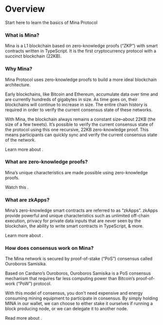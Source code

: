 
# Overview
Start here to learn the basics of Mina Protocol

### What is Mina? 

Mina is a L1 blockchain based on zero-knowledge proofs (“ZKP”) with smart contracts written in TypeScript. It is the first cryptocurrency protocol with a succinct blockchain (22KB).

### Why Mina?

Mina Protocol uses zero-knowledge proofs to build a more ideal blockchain architecture.

Early blockchains, like Bitcoin and Ethereum, accumulate data over time and are currently hundreds of gigabytes in size. As time goes on, their blockchains will continue to increase in size. The entire chain history is required in order to verify the current consensus state of these networks.

With Mina, the blockchain always remains a constant size–about 22KB (the size of a few tweets). It’s possible to verify the current consensus state of the protocol using this one recursive, 22KB zero-knowledge proof. This means participants can quickly sync and verify the current consensus state of the network.

Learn more about <DocLink copy="Mina’s unique protocol architecture" url="/about-mina/protocol-architecture" />.

### What are zero-knowledge proofs?

Mina’s unique characteristics are made possible using  zero-knowledge proofs.

Watch this <DocLink copy="video to learn about zero-knowledge proofs" url="/about-mina/what-are-zero-knowledge-proofs" />.

### What are zkApps? 

Mina’s zero-knowledge smart contracts are referred to as “zkApps”. zkApps provide powerful and unique characteristics such as unlimited off-chain execution, privacy for private data inputs that are never seen by the blockchain, the ability to write smart contracts in TypeScript, & more.

Learn more about <DocLink copy="how zkApps work" url="/zkapps" />.

### How does consensus work on Mina?

The Mina network is secured by proof-of-stake (“PoS”) consensus called Ouroboros Samisika.

Based on Cardano’s Ouroboros, Ouroboros Samisika is a PoS consensus mechanism that requires far less computing power than Bitcoin’s proof-of-work (“PoW”) protocol.

With this model of consensus, you don't need expensive and energy consuming mining equipment to participate in consensus. By simply holding MINA in our wallet, we can choose to either stake it ourselves if running a block producing node, or we can delegate it to another node.

Read more about <DocLink copy="Mina’s consensus mechanism" url="/about-mina/consensus" />.
